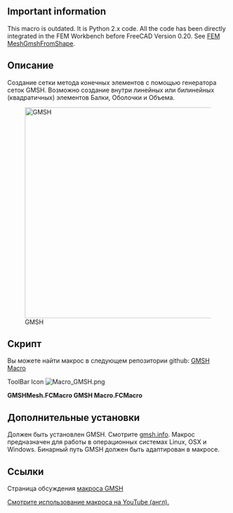 <languages/>
<div class="mw-translate-fuzzy">
{{Macro/ru
|Name=GMSH Macro
|Icon=Macro_GMSH.png
|Description=Создание сетки метода конечных элементов с помощью генератора сеток GMSH. Возможно создание внутри линейных или билинейных (квадратичных) элементов Балки, Оболочки и Объема.
|Author=psicofil
|Version=1.0
|Date=2015-08-24
|FCVersion=Все
|Download=[https://www.freecadweb.org/wiki/images/a/a2/Macro_GMSH.png ToolBar Icon]
}}
</div>

==Important information==

This macro is outdated. It is Python 2.x code. All the code has been directly integrated in the FEM Workbench before FreeCAD Version 0.20. See [[FEM_MeshGmshFromShape|FEM MeshGmshFromShape]].

<span id="Description"></span>
==Описание==

Создание сетки метода конечных элементов с помощью генератора сеток GMSH. Возможно создание внутри линейных или билинейных (квадратичных) элементов Балки, Оболочки и Объема.

{{Codeextralink|https://raw.githubusercontent.com/psicofil/Macros_FreeCAD/master/Macros/GMSHMesh.FCMacro}}

[[File:Macro GMSH00.png|480px|GMSH]]

==Скрипт==
Вы можете найти макрос в следующем репозитории github: [https://github.com/psicofil/Macros_FreeCAD/blob/master/Macros/GMSHMesh.FCMacro GMSH Macro]

ToolBar Icon [[Image:Macro_GMSH.png]]

'''GMSHMesh.FCMacro GMSH Macro.FCMacro'''

== Дополнительные установки ==
Должен быть установлен GMSH. Смотрите [http://gmsh.info/ gmsh.info]. Макрос предназначен для работы в операционных системах Linux, OSX и Windows. Бинарный путь GMSH должен быть адаптирован в макросе.

==Ссылки==
Страница обсуждения [http://forum.freecadweb.org/viewtopic.php?t=11182 макроса GMSH]

[https://www.youtube.com/watch?v=ZcG5EEUe3yc Смотрите использование макроса на YouTube (англ).]
{{clear}}